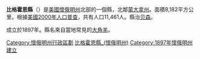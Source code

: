 {{Otheruses|比格霍恩縣|subject=美國懷俄明州的一個縣|other=同名的縣}}
{{Infobox U.S. County |
 county  = 比格霍恩縣|
 state = 懷俄明州 |
 en county  = Big Horn County|
 en state = Wyoming |
 seal =  |
 map size = 250|
 founded = 1896|
 seat = [[貝森_(怀俄明州)|贝森]] | 
 area = 8,182 km² (3,159 mi²) |
 area water = 57 km² (22 mi²) |
 area percentage = 0.70% |
 census yr = 2000|
 pop = 11,461 |
 density = 1|
 web =  |
|}}
'''比格霍恩縣'''（{{lang-en|Big Horn County}}）是[[美國|美國]][[懷俄明州|懷俄明州]]北部的一個縣，北鄰[[蒙大拿州|蒙大拿州]]。面積8,182平方公里。根據[[美國2000年人口普查|美國2000年人口普查]]，共有人口11,461人。縣治[[貝森_(怀俄明州)|贝森]]。

成立於1897年。縣名來自當地常見的[[大角羊|大角羊]]。

{{比格霍恩縣 (懷俄明州)}}

{{DEFAULTSORT:Big Horn County}}
[[Category:懷俄明州行政區劃|Category:懷俄明州行政區劃]]
[[Category:比格霍恩縣_(懷俄明州)|]]
[[Category:1897年懷俄明州建立|Category:1897年懷俄明州建立]]

{{Wyoming-geo-stub}}